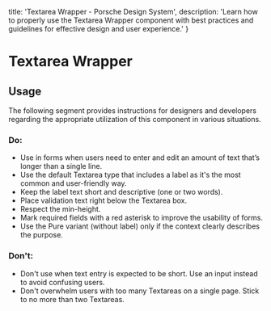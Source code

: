 
  title: 'Textarea Wrapper - Porsche Design System',
  description: 'Learn how to properly use the Textarea Wrapper component with best practices and guidelines for effective design and user experience.'
}

# Textarea Wrapper <ComponentStatus tagName="p-textarea-wrapper"></ComponentStatus>

<TableOfContents headings={[]} />

## Usage

The following segment provides instructions for designers and developers regarding the appropriate utilization of this
component in various situations.

### Do:

- Use in forms when users need to enter and edit an amount of text that’s longer than a single line.
- Use the default Textarea type that includes a label as it's the most common and user-friendly way.
- Keep the label text short and descriptive (one or two words).
- Place validation text right below the Textarea box.
- Respect the min-height.
- Mark required fields with a red asterisk to improve the usability of forms.
- Use the Pure variant (without label) only if the context clearly describes the purpose.

### Don't:

- Don't use when text entry is expected to be short. Use an input instead to avoid confusing users.
- Don't overwhelm users with too many Textareas on a single page. Stick to no more than two Textareas.
